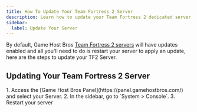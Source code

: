```yaml
---
title: How To Update Your Team Fortress 2 Server
description: Learn how to update your Team Fortress 2 dedicated server.
sidebar:
  label: Update Your Server
---
```


By default, Game Host Bros [Team Fortress 2 servers](https://www.gamehostbros.com/team-fortress-2-server-hosting/) will have updates enabled and all you'll need to do is restart your server to apply an update, here are the steps to update your TF2 Server.

## Updating Your Team Fortress 2 Server

<Steps>
1. Access the [Game Host Bros Panel](https://panel.gamehostbros.com/) and select your Server.
2. In the sidebar, go to `System > Console`.
3. Restart your server
</Steps>